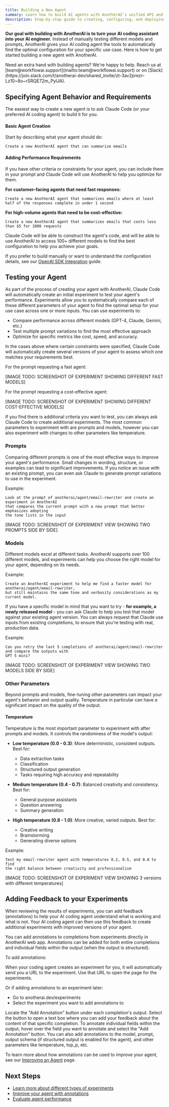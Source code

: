 ```yaml
---
title: Building a New Agent
summary: Learn how to build AI agents with AnotherAI's unified API and observability features
description: Step-by-step guide to creating, configuring, and deploying AI agents using AnotherAI
---
```



**Our goal with building with AnotherAI is to turn your AI coding assistant into your AI engineer.** Instead of manually testing different models and prompts, AnotherAI gives your AI coding agent the tools to automatically find the optimal configuration for your specific use case. Here is how to get started building a new agent with AnotherAI.

<Callout type="info">
Need an extra hand with building agents? We're happy to help. Reach us at [team@workflowai.support](mailto:team@workflowai.support) or on [Slack](https://join.slack.com/t/anotherai-dev/shared_invite/zt-3av2prezr-Lz10~8o~rSRQE72m_PyIJA).
</Callout>


## Specifying Agent Behavior and Requirements

The easiest way to create a new agent is to ask Claude Code (or your preferred AI coding agent) to build it for you.

#### Basic Agent Creation

Start by describing what your agent should do:

```
Create a new AnotherAI agent that can summarize emails
```

#### Adding Performance Requirements

If you have other criteria or constraints for your agent, you can include them in your prompt and Claude Code will use AnotherAI to help you optimize for them.

**For customer-facing agents that need fast responses:**

```
Create a new AnotherAI agent that summarizes emails where at least half of the responses complete in under 1 second 
```

**For high-volume agents that need to be cost-effective:**

```
Create a new AnotherAI agent that summarizes emails that costs less than $5 for 1000 requests
```

Claude Code will be able to construct the agent's code, and will be able to use AnotherAI to access 100+ different models to find the best configuration to help you achieve your goals.


If you prefer to build manually or want to understand the configuration details, see our [OpenAI SDK Integration](/docs/integrations/openai) guide.

## Testing your Agent

As part of the process of creating your agent with AnotherAI, Claude Code will automatically create an initial experiment to test your agent's performance. Experiments allow you to systematically compare each of these different parameters of your agent to find the optimal setup for your use case across one or more inputs. You can use experiments to:
- Compare performance across different models (GPT-4, Claude, Gemini, etc.)
- Test multiple prompt variations to find the most effective approach
- Optimize for specific metrics like cost, speed, and accuracy. 

In the cases above where certain constraints were specified, Claude Code will automatically create several versions of your agent to assess which one matches your requirements best.

For the prompt requesting a fast agent:

[IMAGE TODO: SCREENSHOT OF EXPERIMENT SHOWING DIFFERENT FAST MODELS]

For the prompt requesting a cost-effective agent:

[IMAGE TODO: SCREENSHOT OF EXPERIMENT SHOWING DIFFERENT COST-EFFECTIVE MODELS]

If you find there is additional criteria you want to test, you can always ask Claude Code to create additional experiments. The most common parameters to experiment with are prompts and models, however you can also experiment with changes to other parameters like temperature. 

### Prompts

Comparing different prompts is one of the most effective ways to improve your agent's performance. Small changes in wording, structure, or examples can lead to significant improvements. If you notice an issue with an existing prompt, you can even ask Claude to generate prompt variations to use in the experiment. 

Example:

```
Look at the prompt of anotherai/agent/email-rewriter and create an experiment in AnotherAI 
that compares the current prompt with a new prompt that better emphasizes adopting 
the tone lists in the input 
```

[IMAGE TODO: SCREENSHOT OF EXPERIMENT VIEW SHOWING TWO PROMPTS SIDE BY SIDE]

### Models

Different models excel at different tasks. AnotherAI supports over 100 different models, and experiments can help you choose the right model for your agent, depending on its needs.

Example:

```
Create an AnotherAI experiment to help me find a faster model for anotherai/agent/email-rewriter,
but still maintains the same tone and verbosity considerations as my current model.
```

If you have a specific model in mind that you want to try - **for example, a newly released model** - you can ask Claude to help you test that model against your existing agent version. You can always request that Claude use inputs from existing completions, to ensure that you're testing with real, production data. 

Example:

```
Can you retry the last 5 completions of anotherai/agent/email-rewriter and compare the outputs with 
GPT 5 mini?
```

[IMAGE TODO: SCREENSHOT OF EXPERIMENT VIEW SHOWING TWO MODELS SIDE BY SIDE]

### Other Parameters

Beyond prompts and models, fine-tuning other parameters can impact your agent's behavior and output quality. Temperature in particular can have a significant impact on the quality of the output.

#### Temperature

Temperature is the most important parameter to experiment with after prompts and models. It controls the randomness of the model's output:

- **Low temperature (0.0 - 0.3)**: More deterministic, consistent outputs. Best for:
  - Data extraction tasks
  - Classification
  - Structured output generation
  - Tasks requiring high accuracy and repeatability

- **Medium temperature (0.4 - 0.7)**: Balanced creativity and consistency. Best for:
  - General purpose assistants
  - Question answering
  - Summary generation

- **High temperature (0.8 - 1.0)**: More creative, varied outputs. Best for:
  - Creative writing
  - Brainstorming
  - Generating diverse options

Example:

```
Test my email-rewriter agent with temperatures 0.2, 0.5, and 0.8 to find 
the right balance between creativity and professionalism
```

[IMAGE TODO: SCREENSHOT OF EXPERIMENT VIEW SHOWING 3 versions with different temperatures]

## Adding Feedback to your Experiments

When reviewing the results of experiments, you can add feedback (annotations) to help your AI coding agent understand what is working and what is not. Your AI coding agent can then use this feedback to create additional experiments with improved versions of your agent. 

You can add annotations to completions from experiments directly in AnotherAI web app. Annotations can be added for both entire completions and individual fields within the output (when the output is structured).

To add annotations:

<Steps>
<Step>
When your coding agent creates an experiment for you, it will automatically send you a URL to the experiment. Use that URL to open the page for the experiments. 

Or if adding annotations to an experiment later:
- Go to anotherai.dev/experiments
- Select the experiment you want to add annotations to
</Step>

<Step>
Locate the "Add Annotation" button under each completion's output. Select the button to open a text box where you can add your feedback about the content of that specific completion.
</Step>

<Step>
To annotate individual fields within the output, hover over the field you want to annotate and select the "Add Annotation" button.
</Step>

<Step>
You can also add annotations to the model, prompt, output schema (if structured output is enabled for the agent), and other parameters like temperature, top_p, etc.
</Step>
</Steps>

To learn more about how annotations can be used to improve your agent, see our [Improving an Agent](/docs/agents/improving#annotations) page.

## Next Steps

- [Learn more about different types of experiments](/docs/agents/evaluating)
- [Improve your agent with annotations](/docs/agents/improving)
- [Evaluate agent performance](/docs/agents/evaluating)
